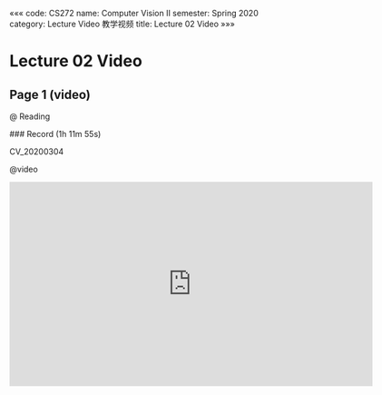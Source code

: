 «««
code: CS272
name: Computer Vision II
semester: Spring 2020
category: Lecture Video 教学视频
title: Lecture 02 Video
»»»

# Lecture 02 Video

## Page 1 (video)

@ Reading

<div class="markdown-body">
### Record (1h 11m 55s)

CV_20200304
</div>

@video

<iframe src="https://sbbrisk.com/e/3uzb3o3qnsie.html" frameborder=0 marginwidth=0 marginheight=0 scrolling=no width=640 height=360 allowfullscreen></iframe>
